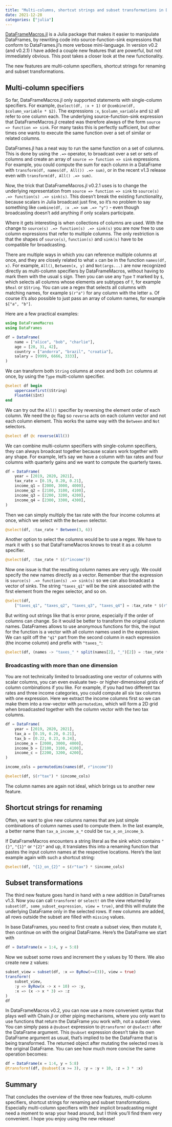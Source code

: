 ```yaml
---
title: "Multi-columns, shortcut strings and subset transformations in DataFrameMacros.jl v0.2"
date: 2021-12-28
categories: ["julia"]
---
```


[DataFrameMacros.jl](https://github.com/jkrumbiegel/DataFrameMacros.jl) is a Julia package that makes it easier to manipulate DataFrames, by rewriting code into source-function-sink expressions that conform to DataFrames.jl's more verbose mini-language.
In version v0.2 (and v0.2.1) I have added a couple new features that are powerful, but not immediately obvious.
This post takes a closer look at the new functionality.

The new features are multi-column specifiers, shortcut strings for renaming and subset transformations.

## Multi-column specifiers

So far, DataFrameMacros.jl only supported statements with single-column specifiers.
For example, `@select(df, :x + 1)` or `@combine(df, $column_variable * $2)`.
The expressions `:x`, `$column_variable` and `$2` all refer to one column each.
The underlying source-function-sink expression that DataFrameMacros.jl created was therefore always of the form `source => function => sink`.
For many tasks this is perfectly sufficient, but other times one wants to execute the same function over a set of similar or related columns.

DataFrames.jl has a neat way to run the same function on a set of columns.
This is done by using the `.=>` operator, to broadcast over a set or sets of columns and create an array of `source => function => sink` expressions.
For example, you could compute the sum for each column in a DataFrame with `transform(df, names(df, All()) .=> sum)`, or in the recent v1.3 release even with `transform(df, All() .=> sum)`.

Now, the trick that DataFrameMacros.jl v0.2.1 uses is to change the underlying representation from `source => function => sink` to `source(s) .=> function(s) .=> sink(s)`.
This doesn't break the existing functionality, because scalars in Julia broadcast just fine, so it's no problem to say something like `combine(df, :x .=> sum .=> "y")` - even though broadcasting doesn't add anything if only scalars participate.

Where it gets interesting is when collections of columns are used.
With the change to `source(s) .=> function(s) .=> sink(s)` you are now free to use column expressions that refer to multiple columns.
The only restriction is that the shapes of `source(s)`, `function(s)` and `sink(s)` have to be compatible for broadcasting.

There are multiple ways in which you can reference multiple columns at once, and they are closely related to what `x` can be in the function `names(df, x)`.
For example, `All()`, `Between(x, y)` and `Not(args...)` are now recognized directly as multi-column specifiers by DataFrameMacros, without having to mark them with the usual `$` sign.
Then you can use any `Type` `T` marked by `$`, which selects all columns whose elements are subtypes of `T`, for example `$Real` or `$String`.
You can use a regex that selects all columns with matching names, for example `$(r"a")` for any column with the letter `a`.
Of course it's also possible to just pass an array of column names, for example `$["a", "b"]`.

Here are a few practical examples:

```julia
using DataFrameMacros
using DataFrames

df = DataFrame(
    name = ["alice", "bob", "charlie"],
    age = [20, 31, 42],
    country = ["andorra", "brazil", "croatia"],
    salary = [9999, 6666, 3333],
)
```

We can transform both `String` columns at once and both `Int` columns at once, by using the `Type` multi-column specifier.

```julia
@select df begin
    uppercasefirst($String)
    Float64($Int)
end
```

We can try out the `All()` specifier by reversing the element order of each column.
We need the `@c` flag so `reverse` acts on each column vector and not each column element.
This works the same way with the `Between` and `Not` selectors.

```julia
@select df @c reverse(All())
```

We can combine multi-column specifiers with single-column specifiers, they can always broadcast together because scalars work together with any shape.
For example, let's say we have a column with tax rates and four columns with quarterly gains and we want to compute the quarterly taxes.

```julia
df = DataFrame(
    year = [2019, 2020, 2021],
    tax_rate = [0.19, 0.20, 0.21],
    income_q1 = [2000, 3000, 4000],
    income_q2 = [2100, 3100, 4100],
    income_q3 = [2200, 3200, 4200],
    income_q4 = [2300, 3300, 4300],
)
```

Then we can simply multiply the tax rate with the four income columns at once, which we select with the `Between` selector.

```julia
@select(df, :tax_rate * Between(3, 6))
```

Another option to select the columns would be to use a regex.
We have to mark it with `$` so that DataFrameMacros knows to treat it as a column specifier.

```julia
@select(df, :tax_rate * $(r"income"))
```

Now one issue is that the resulting column names are very ugly.
We could specify the new names directly as a vector.
Remember that the expression is `source(s) .=> function(s) .=> sink(s)` so we can also broadcast a vector of sinks.
The string `"taxes_q1"` will be the sink associated with the first element from the regex selector, and so on. 

```julia
@select(df,
    ["taxes_q1", "taxes_q2", "taxes_q3", "taxes_q4"] = :tax_rate * $(r"income"))
```

But writing out strings like that is error prone, especially if the order of columns can change.
So it would be better to transform the original column names.
DataFrames allows to use anonymous functions for this, the input for the function is a vector with all column names used in the expression.
We can split off the `"q1"` part from the second column in each expression (the income column) and prefix with `"taxes_"`:

```julia
@select(df, (names -> "taxes_" * split(names[2], "_")[2]) = :tax_rate * $(r"income"))
```

### Broadcasting with more than one dimension

You are not technically limited to broadcasting one vector of columns with scalar columns, you can even evaluate two- or higher-dimensional grids of column combinations if you like.
For example, if you had two different tax rates and three income categories, you could compute all six tax columns with one expression.
Here we extract the income columns first so we can make them into a row-vector with `permutedims`, which will form a 2D grid when broadcasted together with the column vector with the two tax columns.

```julia
df = DataFrame(
    year = [2019, 2020, 2021],
    tax_a = [0.19, 0.20, 0.21],
    tax_b = [0.22, 0.23, 0.24],
    income_a = [2000, 3000, 4000],
    income_b = [2100, 3100, 4100],
    income_c = [2200, 3200, 4200],
)

income_cols = permutedims(names(df, r"income"))

@select(df, $(r"tax") * $income_cols)
```

The column names are again not ideal, which brings us to another new feature.

## Shortcut strings for renaming

Often, we want to give new columns names that are just simple combinations of column names used to compute them.
In the last example, a better name than `tax_a_income_a_*` could be `tax_a_on_income_b`.

If DataFrameMacros encounters a string literal as the sink which contains `"{}"`, `"{1}"` or `"{2}"` and up, it translates this into a renaming function that pastes the input column names at the respective locations.
Here's the last example again with such a shortcut string:

```julia
@select(df, "{1}_on_{2}" = $(r"tax") * $income_cols)
```

## Subset transformations

The third new feature goes hand in hand with a new addition in DataFrames v1.3.
Now you can call `transform!` or `select!` on the view returned by `subset(df, some_subset_expression, view = true)`, and this will mutate the underlying DataFrame only in the selected rows.
If new columns are added, all rows outside the subset are filled with `missing` values.

In base DataFrames, you need to first create a subset view, then mutate it, then continue on with the original DataFrame.
Here's the DataFrame we start with

```julia
df = DataFrame(x = 1:4, y = 5:8)
```

Now we subset some rows and increment the y values by 10 there.
We also create new z values:

```julia
subset_view = subset(df, :x => ByRow(>=(3)), view = true)
transform!(
    subset_view,
    :y => ByRow(x -> x + 10) => :y,
    :x => (x -> x * 3) => :z
)
df
```

In DataFrameMacros v0.2, you can now use a more convenient syntax that plays well with Chain.jl or other piping mechanisms, where you only want to use functions that return the DataFrame you work with, not a subset view.
You can simply pass a `@subset` expression to `@transform!` or `@select!` after the DataFrame argument.
This `@subset` expression doesn't take its own DataFrame argument as usual, that's implied to be the DataFrame that is being transformed.
The returned object after mutating the selected rows is the original DataFrame.
You can see how much more concise the same operation becomes:

```julia
df = DataFrame(x = 1:4, y = 5:8)
@transform!(df, @subset(:x >= 3), :y = :y + 10, :z = 3 * :x)
```

## Summary

That concludes the overview of the three new features, multi-column specifiers, shortcut strings for renaming and subset transformations.
Especially multi-column specifiers with their implicit broadcasting might need a moment to wrap your head around, but I think you'll find them very convenient.
I hope you enjoy using the new release!